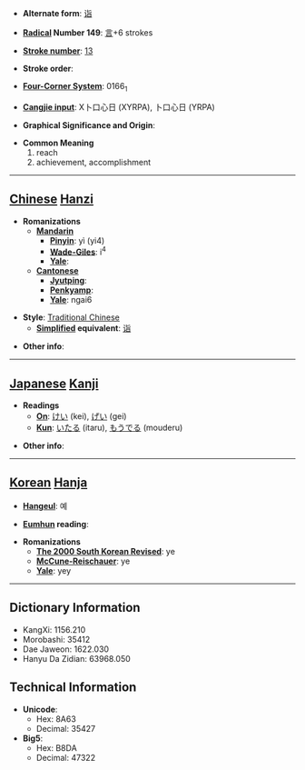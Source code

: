 * '''Alternate form''': [[诣]]

* '''[[Wiktionary:Chinese radical index| Radical]] Number 149''': [[Wiktionary:Chinese radical index 言|言]]+6 strokes

* '''[[Wiktionary:Chinese total strokes index|Stroke number]]''': [[Wiktionary:Chinese total strokes index 13|13]]

* '''Stroke order''': 

* '''[[Wiktionary:Chinese four corner index|Four-Corner System]]''': 0166<sub>1</sub>

* '''[[Wiktionary:Chinese Cangjie index|Cangjie input]]''': X卜口心日 (XYRPA), 卜口心日 (YRPA)

* '''Graphical Significance and Origin''': 

* '''Common Meaning'''
*#reach
*# achievement, accomplishment


----

== [[Chinese]] [[Hanzi]] ==

* '''Romanizations'''
** '''[[Mandarin]]'''
*** '''[[Pinyin]]''': yì (yi4)
*** '''[[Wade-Giles]]''': i<sup>4</sup>
*** '''[[Yale]]''': 
** '''[[Cantonese]]'''
*** '''[[Jyutping]]''':
*** '''[[Penkyamp]]''': 
*** '''[[Yale]]''': ngai6

* '''Style''': [[Traditional Chinese]] 
** '''[[Simplified Chinese|Simplified]] equivalent''': [[诣]]

* '''Other info''': 

----

== [[Japanese]] [[Kanji]] ==

* '''Readings'''
** '''[[On]]''': [[けい]] (kei), [[げい]] (gei)
** '''[[Kun]]''': [[いたる]] (itaru), [[もうでる]] (mouderu)

* '''Other info''':  

----

== [[Korean]] [[Hanja]] ==

* '''[[Hangeul]]''': 예

* '''[[Eumhun]] reading''': 

* '''Romanizations'''
** '''[[The 2000 South Korean Revised Romanization|The 2000 South Korean Revised]]''': ye
** '''[[McCune-Reischauer]]''': ye
** '''[[Yale]]''': yey

----

== Dictionary Information ==

* KangXi: 1156.210
* Morobashi: 35412
* Dae Jaweon: 1622.030
* Hanyu Da Zidian: 63968.050

== Technical Information ==

* '''Unicode''':
** Hex: 8A63
** Decimal: 35427
* '''Big5''':
** Hex: B8DA
** Decimal: 47322